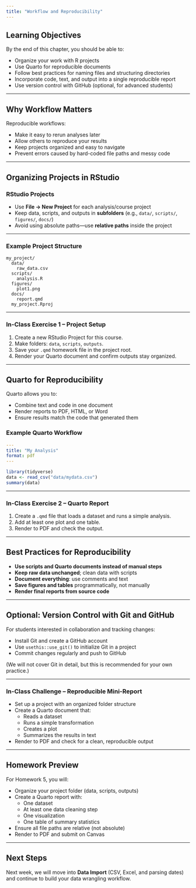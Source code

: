 ```yaml
---
title: "Workflow and Reproducibility"
---
```


## Learning Objectives

By the end of this chapter, you should be able to:

- Organize your work with R projects
- Use Quarto for reproducible documents
- Follow best practices for naming files and structuring directories
- Incorporate code, text, and output into a single reproducible report
- Use version control with GitHub (optional, for advanced students)

---

## Why Workflow Matters

Reproducible workflows:

- Make it easy to rerun analyses later
- Allow others to reproduce your results
- Keep projects organized and easy to navigate
- Prevent errors caused by hard-coded file paths and messy code

---

## Organizing Projects in RStudio

### RStudio Projects

- Use **File → New Project** for each analysis/course project
- Keep data, scripts, and outputs in **subfolders** (e.g., `data/`, `scripts/`, `figures/`, `docs/`)
- Avoid using absolute paths—use **relative paths** inside the project

---

### Example Project Structure

```
my_project/
  data/
    raw_data.csv
  scripts/
    analysis.R
  figures/
    plot1.png
  docs/
    report.qmd
  my_project.Rproj
```

---

### In-Class Exercise 1 – Project Setup

1. Create a new RStudio Project for this course.  
2. Make folders: `data`, `scripts`, `outputs`.  
3. Save your `.qmd` homework file in the project root.  
4. Render your Quarto document and confirm outputs stay organized.

---

## Quarto for Reproducibility

Quarto allows you to:

- Combine text and code in one document
- Render reports to PDF, HTML, or Word
- Ensure results match the code that generated them

### Example Quarto Workflow

```yaml
---
title: "My Analysis"
format: pdf
---
```

```r
library(tidyverse)
data <- read_csv("data/mydata.csv")
summary(data)
```

---

### In-Class Exercise 2 – Quarto Report

1. Create a `.qmd` file that loads a dataset and runs a simple analysis.  
2. Add at least one plot and one table.  
3. Render to PDF and check the output.

---

## Best Practices for Reproducibility

- **Use scripts and Quarto documents instead of manual steps**
- **Keep raw data unchanged**; clean data with scripts
- **Document everything**: use comments and text
- **Save figures and tables** programmatically, not manually
- **Render final reports from source code**

---

## Optional: Version Control with Git and GitHub

For students interested in collaboration and tracking changes:

- Install Git and create a GitHub account
- Use `usethis::use_git()` to initialize Git in a project
- Commit changes regularly and push to GitHub

(We will not cover Git in detail, but this is recommended for your own practice.)

---

### In-Class Challenge – Reproducible Mini-Report

- Set up a project with an organized folder structure
- Create a Quarto document that:
  - Reads a dataset
  - Runs a simple transformation
  - Creates a plot
  - Summarizes the results in text
- Render to PDF and check for a clean, reproducible output

---

## Homework Preview

For Homework 5, you will:

- Organize your project folder (data, scripts, outputs)
- Create a Quarto report with:
  - One dataset
  - At least one data cleaning step
  - One visualization
  - One table of summary statistics
- Ensure all file paths are relative (not absolute)
- Render to PDF and submit on Canvas

---

## Next Steps

Next week, we will move into **Data Import** (CSV, Excel, and parsing dates) and continue to build your data wrangling workflow.
